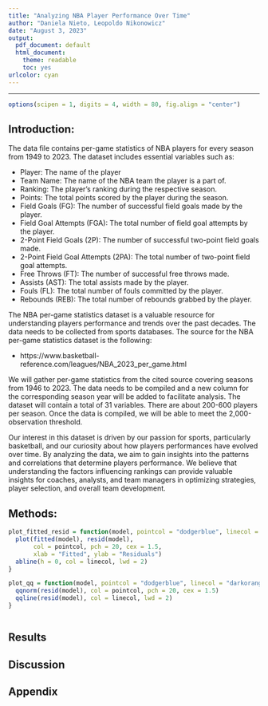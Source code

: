 ---
title: "Analyzing NBA Player Performance Over Time"
author: "Daniela Nieto, Leopoldo Nikonowicz"
date: "August 3, 2023"
output:
  pdf_document: default
  html_document: 
    theme: readable
    toc: yes
urlcolor: cyan
---

***

```{r setup, echo = FALSE, message = FALSE, warning = FALSE}
options(scipen = 1, digits = 4, width = 80, fig.align = "center")
```

## Introduction:

The data file contains per-game statistics of NBA players for every season from 1949 to
2023. The dataset includes essential variables such as:

 - Player: The name of the player
 - Team Name: The name of the NBA team the player is a part of.
 - Ranking: The player’s ranking during the respective season.
 - Points: The total points scored by the player during the season.
 - Field Goals (FG): The number of successful field goals made by the player.
 - Field Goal Attempts (FGA): The total number of field goal attempts by the player.
 - 2-Point Field Goals (2P): The number of successful two-point field goals made.
 - 2-Point Field Goal Attempts (2PA): The total number of two-point field goal attempts.
 - Free Throws (FT): The number of successful free throws made.
 - Assists (AST): The total assists made by the player.
 - Fouls (FL): The total number of fouls committed by the player.
 - Rebounds (REB): The total number of rebounds grabbed by the player.

The NBA per-game statistics dataset is a valuable resource for understanding players
performance and trends over the past decades. The data needs to be collected from
sports databases. The source for the NBA per-game statistics dataset is the following:

 - https://www.basketball-reference.com/leagues/NBA_2023_per_game.html

We will gather per-game statistics from the cited source covering seasons from 1946 to
2023. The data needs to be compiled and a new column for the corresponding season
year will be added to facilitate analysis. The dataset will contain a total of 31 variables.
There are about 200-600 players per season. Once the data is compiled, we will be able
to meet the 2,000-observation threshold.

Our interest in this dataset is driven by our passion for sports, particularly basketball,
and our curiosity about how players performances have evolved over time. By analyzing
the data, we aim to gain insights into the patterns and correlations that determine
players performance. We believe that understanding the factors influencing rankings
can provide valuable insights for coaches, analysts, and team managers in optimizing
strategies, player selection, and overall team development.

## Methods:

```{r, echo = FALSE}
plot_fitted_resid = function(model, pointcol = "dodgerblue", linecol = "darkorange") {
  plot(fitted(model), resid(model), 
       col = pointcol, pch = 20, cex = 1.5,
       xlab = "Fitted", ylab = "Residuals")
  abline(h = 0, col = linecol, lwd = 2)
}

plot_qq = function(model, pointcol = "dodgerblue", linecol = "darkorange") {
  qqnorm(resid(model), col = pointcol, pch = 20, cex = 1.5)
  qqline(resid(model), col = linecol, lwd = 2)
}
```

```{r pressure, echo=FALSE}

```

## Results

## Discussion

## Appendix
